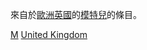 {{Catnav|頁面分類|各種主題的頁面分類|按國家分類|各國人物|英国人}}
{{Catnav|頁面分類|人物|各國人物|英国人}}
{{Catnav|頁面分類|人物|各職業人物|模特兒}}
{{commons category|Models from the United Kingdom}}

來自於[[歐洲|歐洲]][[英國|英國]]的[[模特兒|模特兒]]的條目。

[[Category:各职业英国人|M]]
[[Category:各國模特兒|United Kingdom]]